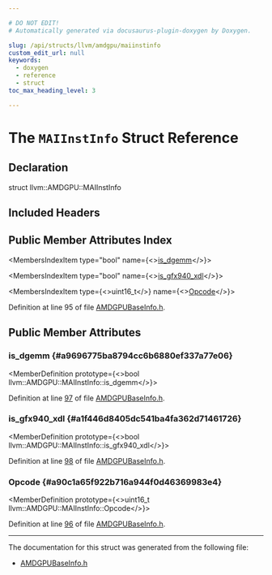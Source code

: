 ```yaml
---

# DO NOT EDIT!
# Automatically generated via docusaurus-plugin-doxygen by Doxygen.

slug: /api/structs/llvm/amdgpu/maiinstinfo
custom_edit_url: null
keywords:
  - doxygen
  - reference
  - struct
toc_max_heading_level: 3

---
```





# The `MAIInstInfo` Struct Reference

<DoxygenPage pluginConfig={pluginConfig}>



## Declaration

<CodeBlock>struct llvm::AMDGPU::MAIInstInfo</CodeBlock>

## Included Headers

<IncludesList>
<IncludesListItem
  filePath="Target/AMDGPU/Utils/AMDGPUBaseInfo.h"
  permalink="/docs/api/files/lib/lib/target/lib/target/amdgpu/lib/target/amdgpu/utils/amdgpubaseinfo-h"
  isLocal="true" />
</IncludesList>

## Public Member Attributes Index

<MembersIndex>

<MembersIndexItem
  type="bool"
  name={<><a href="#a9696775ba8794cc6b6880ef337a77e06">is&#95;dgemm</a></>}>
</MembersIndexItem>

<MembersIndexItem
  type="bool"
  name={<><a href="#a1f446d8405dc541ba4fa362d71461726">is&#95;gfx940&#95;xdl</a></>}>
</MembersIndexItem>

<MembersIndexItem
  type={<>uint16&#95;t</>}
  name={<><a href="#a90c1a65f922b716a944f0d46369983e4">Opcode</a></>}>
</MembersIndexItem>

</MembersIndex>


Definition at line 95 of file <a href="/docs/api/files/lib/lib/target/lib/target/amdgpu/lib/target/amdgpu/utils/amdgpubaseinfo-h">AMDGPUBaseInfo.h</a>.

<SectionDefinition>

## Public Member Attributes

### is&#95;dgemm {#a9696775ba8794cc6b6880ef337a77e06}

<MemberDefinition
  prototype={<>bool llvm::AMDGPU::MAIInstInfo::is&#95;dgemm</>}>

Definition at line <a href="/docs/api/files/lib/lib/target/lib/target/amdgpu/lib/target/amdgpu/utils/amdgpubaseinfo-h/#l00097">97</a> of file <a href="/docs/api/files/lib/lib/target/lib/target/amdgpu/lib/target/amdgpu/utils/amdgpubaseinfo-h">AMDGPUBaseInfo.h</a>.
</MemberDefinition>

### is&#95;gfx940&#95;xdl {#a1f446d8405dc541ba4fa362d71461726}

<MemberDefinition
  prototype={<>bool llvm::AMDGPU::MAIInstInfo::is&#95;gfx940&#95;xdl</>}>

Definition at line <a href="/docs/api/files/lib/lib/target/lib/target/amdgpu/lib/target/amdgpu/utils/amdgpubaseinfo-h/#l00098">98</a> of file <a href="/docs/api/files/lib/lib/target/lib/target/amdgpu/lib/target/amdgpu/utils/amdgpubaseinfo-h">AMDGPUBaseInfo.h</a>.
</MemberDefinition>

### Opcode {#a90c1a65f922b716a944f0d46369983e4}

<MemberDefinition
  prototype={<>uint16&#95;t llvm::AMDGPU::MAIInstInfo::Opcode</>}>

Definition at line <a href="/docs/api/files/lib/lib/target/lib/target/amdgpu/lib/target/amdgpu/utils/amdgpubaseinfo-h/#l00096">96</a> of file <a href="/docs/api/files/lib/lib/target/lib/target/amdgpu/lib/target/amdgpu/utils/amdgpubaseinfo-h">AMDGPUBaseInfo.h</a>.
</MemberDefinition>

</SectionDefinition>

<hr/>

The documentation for this struct was generated from the following file:

<ul>
<li><a href="/docs/api/files/lib/lib/target/lib/target/amdgpu/lib/target/amdgpu/utils/amdgpubaseinfo-h">AMDGPUBaseInfo.h</a></li>
</ul>

</DoxygenPage>

